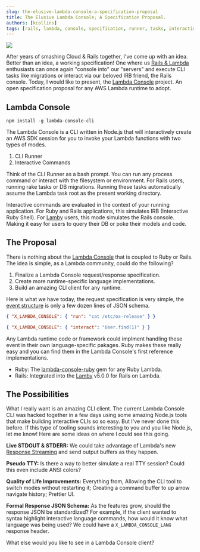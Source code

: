 ```yaml
---
slug: the-elusive-lambda-console-a-specification-proposal
title: The Elusive Lambda Console; A Specification Proposal.
authors: [kcollins]
tags: [rails, lambda, console, specification, runner, tasks, interaction]
---
```



<a href="https://github.com/rails-lambda/lambda-console">
  <img src={Header} />
</a>

After years of smashing Cloud & Rails together, I've come up with an idea. Better than an idea, a working specification! One where us [Rails & Lambda](https://lamby.cloud) enthusiasts can once again "console into" our "servers" and execute CLI tasks like migrations or interact via our beloved IRB friend, the Rails console. Today, I would like to present, the [Lambda Console](https://github.com/rails-lambda/lambda-console) project. An open specification proposal for any AWS Lambda runtime to adopt.

<!--truncate-->

<a href="https://github.com/rails-lambda/lambda-console">
  <ThemedImage
    alt="Lamby: Simple Rails & AWS Lambda Integration using Rack"
    sources={{
      light: useBaseUrl("/img/docs/lambda-console-cli-light.png"),
      dark: useBaseUrl("/img/docs/lambda-console-cli-dark.png"),
    }}
  />
</a>

## Lambda Console

```shell
npm install -g lambda-console-cli
```

The Lambda Console is a CLI written in Node.js that will interactively create an AWS SDK session for you to invoke your Lambda functions with two types of modes. 

1. CLI Runner
2. Interactive Commands

Think of the CLI Runner as a bash prompt. You can run any process command or interact with the filesystem or environment. For Rails users, running rake tasks or DB migrations. Running these tasks automatically assume the Lambda task root as the present working directory.

Interactive commands are evaluated in the context of your running application. For Ruby and Rails applications, this simulates IRB (Interactive Ruby Shell). For [Lamby](https://lamby.cloud) users, this mode simulates the Rails console. Making it easy for users to query their DB or poke their models and code.

## The Proposal

There is nothing about the [Lambda Console](https://github.com/rails-lambda/lambda-console) that is coupled to Ruby or Rails. The idea is simple, as a Lambda community, could do the following?

1. Finalize a Lambda Console request/response specification.
2. Create more runtime-specific language implementations.
2. Build an amazing CLI client for any runtime.

Here is what we have today, the request specification is very simple, the [event structure](https://github.com/rails-lambda/lambda-console#event-structure) is only a few dozen lines of JSON schema.

```json
{ "X_LAMBDA_CONSOLE": { "run": "cat /etc/os-release" } }
```

```json
{ "X_LAMBDA_CONSOLE": { "interact": "User.find(1)" } }
```

Any Lambda runtime code or framework could implment handling these event in their own language-specific pakages. Ruby makes these really easy and you can find them in the Lambda Console's first reference implementations.

* Ruby: The [lambda-console-ruby](https://github.com/rails-lambda/lambda-console-ruby) gem for any Ruby Lambda.
* Rails: Integrated into the [Lamby](https://github.com/rails-lambda/lamby) v5.0.0 for Rails on Lambda.

## The Possibilities

What I really want is an amazing CLI client. The current Lambda Console CLI was hacked together in a few days using some amazing Node.js tools that make building interactive CLIs so so easy. But I've never done this before. If this type of tooling sounds interesting to you and you like Node.js, let me know! Here are some ideas on where I could see this going.

**Live STDOUT & STDERR:** We could take advantage of Lambda's new [Response Streaming](https://aws.amazon.com/blogs/compute/introducing-aws-lambda-response-streaming/) and send output buffers as they happen. 

**Pseudo TTY:** Is there a way to better simulate a real TTY session? Could this even include ANSI colors?

**Quality of Life Improvements:** Everything from, Allowing the CLI tool to switch modes without restarting it; Creating a command buffer to up arrow navigate history; Prettier UI. 

**Formal Response JSON Schema:** As the features grow, should the response JSON be standardized? For example, if the client wanted to syntax highlight interactive language commands, how would it know what language was being used? We could have a `X_LAMBDA_CONSOLE_LANG` response header.

What else would you like to see in a Lambda Console client?

